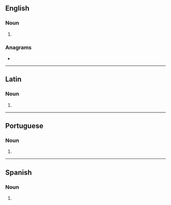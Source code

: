 ==English==

===Noun===
{{head|en|noun form}}

# {{plural of|en|taberna}}

===Anagrams===
* {{anagrams|en|a=aabenrst|Braatens|Strabane|ant bears|ant-bears|antbears|ratsbane|sea brant}}

----

==Latin==

===Noun===
{{la-noun-form|tabernās|g=f}}

# {{inflection of|la|taberna||acc|p}}

----

==Portuguese==

===Noun===
{{head|pt|noun form}}

# {{plural of|pt|taberna}}

----

==Spanish==

===Noun===
{{head|es|noun form}}

# {{plural of|es|taberna}}